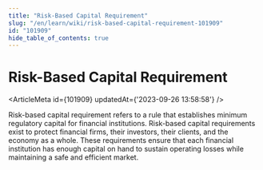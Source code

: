 ```yaml
---
title: "Risk-Based Capital Requirement"
slug: "/en/learn/wiki/risk-based-capital-requirement-101909"
id: "101909"
hide_table_of_contents: true
---
```



# Risk-Based Capital Requirement

<ArticleMeta id={101909} updatedAt={'2023-09-26 13:58:58'} />
<div className='border-solid border-b border-t-0 my-4 border-[var(--ifm-color-gray-300)]' />

Risk-based capital requirement refers to a rule that establishes minimum regulatory capital for financial institutions. Risk-based capital requirements exist to protect financial firms, their investors, their clients, and the economy as a whole. These requirements ensure that each financial institution has enough capital on hand to sustain operating losses while maintaining a safe and efficient market.
